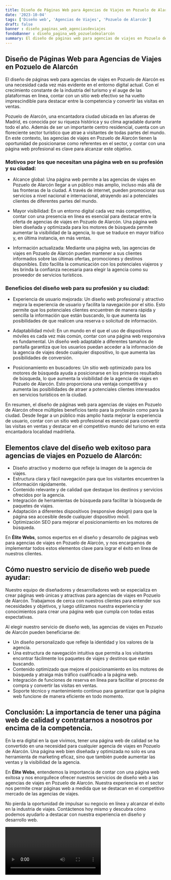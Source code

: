```yaml
---
title: Diseño de Páginas Web para Agencias de Viajes en Pozuelo de Alarcón
date: '2023-10-04'
tags: ['Diseño web', 'Agencias de Viajes', 'Pozuelo de Alarcón']
draft: false
banner : diseño_paginas_web_agenciasdeviajes
fondoBanner : diseño_pagina_web_pozuelodealarcón
summary: El diseño de páginas web para agencias de viajes en Pozuelo de Alarcón es una necesidad cada vez más evidente en el entorno digital actual. Con el crecimiento constante de la industria del turismo y el auge de las plataformas en línea, contar con un sitio web efectivo se ha vuelto imprescindible para destacar entre la competencia y convertir las visitas en ventas.
---
```


## Diseño de Páginas Web para Agencias de Viajes en Pozuelo de Alarcón

El diseño de páginas web para agencias de viajes en Pozuelo de Alarcón es una necesidad cada vez más evidente en el entorno digital actual. Con el crecimiento constante de la industria del turismo y el auge de las plataformas en línea, contar con un sitio web efectivo se ha vuelto imprescindible para destacar entre la competencia y convertir las visitas en ventas.

Pozuelo de Alarcón, una encantadora ciudad ubicada en las afueras de Madrid, es conocida por su riqueza histórica y su clima agradable durante todo el año. Además de ser un importante centro residencial, cuenta con un floreciente sector turístico que atrae a visitantes de todas partes del mundo. En este contexto, las agencias de viajes en Pozuelo de Alarcón tienen la oportunidad de posicionarse como referentes en el sector, y contar con una página web profesional es clave para alcanzar este objetivo.

### Motivos por los que necesitan una página web en su profesión y su ciudad:

- Alcance global: Una página web permite a las agencias de viajes en Pozuelo de Alarcón llegar a un público más amplio, incluso más allá de las fronteras de la ciudad. A través de internet, pueden promocionar sus servicios a nivel nacional e internacional, atrayendo así a potenciales clientes de diferentes partes del mundo.

- Mayor visibilidad: En un entorno digital cada vez más competitivo, contar con una presencia en línea es esencial para destacar entre la oferta de agencias de viajes en Pozuelo de Alarcón. Una página web bien diseñada y optimizada para los motores de búsqueda permite aumentar la visibilidad de la agencia, lo que se traduce en mayor tráfico y, en última instancia, en más ventas.

- Información actualizada: Mediante una página web, las agencias de viajes en Pozuelo de Alarcón pueden mantener a sus clientes informados sobre las últimas ofertas, promociones y destinos disponibles. Esto facilita la comunicación con los potenciales viajeros y les brinda la confianza necesaria para elegir la agencia como su proveedor de servicios turísticos.

### Beneficios del diseño web para su profesión y su ciudad:

- Experiencia de usuario mejorada: Un diseño web profesional y atractivo mejora la experiencia de usuario y facilita la navegación por el sitio. Esto permite que los potenciales clientes encuentren de manera rápida y sencilla la información que están buscando, lo que aumenta las posibilidades de que realicen una reserva o solicitud de información.

- Adaptabilidad móvil: En un mundo en el que el uso de dispositivos móviles es cada vez más común, contar con una página web responsiva es fundamental. Un diseño web adaptable a diferentes tamaños de pantalla garantiza que los usuarios puedan acceder a la información de la agencia de viajes desde cualquier dispositivo, lo que aumenta las posibilidades de conversión.

- Posicionamiento en buscadores: Un sitio web optimizado para los motores de búsqueda ayuda a posicionarse en los primeros resultados de búsqueda, lo que aumenta la visibilidad de la agencia de viajes en Pozuelo de Alarcón. Esto proporciona una ventaja competitiva y aumenta las posibilidades de atraer a potenciales clientes interesados en servicios turísticos en la ciudad.

En resumen, el diseño de páginas web para agencias de viajes en Pozuelo de Alarcón ofrece múltiples beneficios tanto para la profesión como para la ciudad. Desde llegar a un público más amplio hasta mejorar la experiencia de usuario, contar con un sitio web profesional es esencial para convertir las visitas en ventas y destacar en el competitivo mundo del turismo en esta encantadora localidad madrileña.

<GifSeo />

<Cta />

## Elementos clave del diseño web exitoso para agencias de viajes en Pozuelo de Alarcón: 

- Diseño atractivo y moderno que refleje la imagen de la agencia de viajes.
- Estructura clara y fácil navegación para que los visitantes encuentren la información rápidamente.
- Contenido relevante y de calidad que destaque los destinos y servicios ofrecidos por la agencia.
- Integración de herramientas de búsqueda para facilitar la búsqueda de paquetes de viajes.
- Adaptación a diferentes dispositivos (responsive design) para que la página sea accesible desde cualquier dispositivo móvil.
- Optimización SEO para mejorar el posicionamiento en los motores de búsqueda.

En **Élite Webs**, somos expertos en el diseño y desarrollo de páginas web para agencias de viajes en Pozuelo de Alarcón, y nos encargamos de implementar todos estos elementos clave para lograr el éxito en línea de nuestros clientes.

## Cómo nuestro servicio de diseño web puede ayudar:

Nuestro equipo de diseñadores y desarrolladores web se especializa en crear páginas web únicas y atractivas para agencias de viajes en Pozuelo de Alarcón. Trabajamos de cerca con nuestros clientes para entender sus necesidades y objetivos, y luego utilizamos nuestra experiencia y conocimientos para crear una página web que cumpla con todas estas expectativas.

Al elegir nuestro servicio de diseño web, las agencias de viajes en Pozuelo de Alarcón pueden beneficiarse de:

- Un diseño personalizado que refleje la identidad y los valores de la agencia.
- Una estructura de navegación intuitiva que permita a los visitantes encontrar fácilmente los paquetes de viajes y destinos que están buscando.
- Contenido optimizado que mejore el posicionamiento en los motores de búsqueda y atraiga más tráfico cualificado a la página web.
- Integración de funciones de reserva en línea para facilitar el proceso de compra y convertir las visitas en ventas.
- Soporte técnico y mantenimiento continuo para garantizar que la página web funcione de manera eficiente en todo momento.

## Conclusión: La importancia de tener una página web de calidad y contratarnos a nosotros por encima de la competencia.

En la era digital en la que vivimos, tener una página web de calidad se ha convertido en una necesidad para cualquier agencia de viajes en Pozuelo de Alarcón. Una página web bien diseñada y optimizada no solo es una herramienta de marketing eficaz, sino que también puede aumentar las ventas y la visibilidad de la agencia.

En **Élite Webs**, entendemos la importancia de contar con una página web exitosa y nos enorgullece ofrecer nuestros servicios de diseño web a las agencias de viajes en Pozuelo de Alarcón. Nuestra experiencia en el sector nos permite crear páginas web a medida que se destacan en el competitivo mercado de las agencias de viajes.

No pierda la oportunidad de impulsar su negocio en línea y alcanzar el éxito en la industria de viajes. Contáctenos hoy mismo y descubra cómo podemos ayudarlo a destacar con nuestra experiencia en diseño y desarrollo web.

<Video />

<CtaBot job='Agencias de Viajes' city='Pozuelo de Alarcón'/>

<Gmaps query='Pozuelo de Alarcón+españa+maps' />